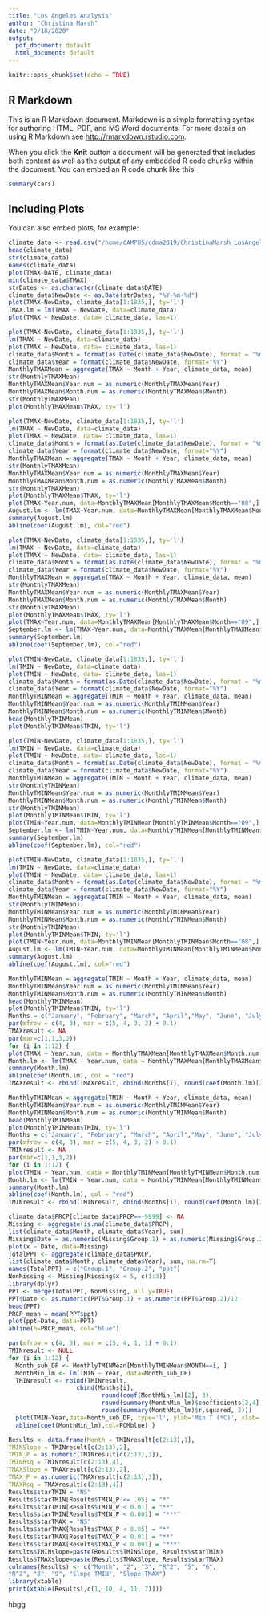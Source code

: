 ```yaml
---
title: "Los Angeles Analysis"
author: "Christina Marsh"
date: "9/18/2020"
output:
  pdf_document: default
  html_document: default
---
```


```r
knitr::opts_chunk$set(echo = TRUE)
```

## R Markdown

This is an R Markdown document. Markdown is a simple formatting syntax for authoring HTML, PDF, and MS Word documents. For more details on using R Markdown see <http://rmarkdown.rstudio.com>.

When you click the **Knit** button a document will be generated that includes both content as well as the output of any embedded R code chunks within the document. You can embed an R code chunk like this:

```r
summary(cars)
```

## Including Plots

You can also embed plots, for example:

```r
climate_data <- read.csv("/home/CAMPUS/cdma2019/ChristinaMarsh_LosAngeles_data.csv")
head(climate_data)
str(climate_data)
names(climate_data)
plot(TMAX~DATE, climate_data) 
min(climate_data$TMAX)
strDates <- as.character(climate_data$DATE)
climate_data$NewDate <- as.Date(strDates, "%Y-%m-%d")
plot(TMAX~NewDate, climate_data[1:1835,], ty='l')
TMAX.lm = lm(TMAX ~ NewDate, data=climate_data)
plot(TMAX ~ NewDate, data= climate_data, las=1)
```


```r
plot(TMAX~NewDate, climate_data[1:1835,], ty='l')
lm(TMAX ~ NewDate, data=climate_data)
plot(TMAX ~ NewDate, data= climate_data, las=1)
climate_data$Month = format(as.Date(climate_data$NewDate), format = "%m")
climate_data$Year = format(climate_data$NewDate, format="%Y")
MonthlyTMAXMean = aggregate(TMAX ~ Month + Year, climate_data, mean) 
str(MonthlyTMAXMean)
MonthlyTMAXMean$Year.num = as.numeric(MonthlyTMAXMean$Year)
MonthlyTMAXMean$Month.num = as.numeric(MonthlyTMAXMean$Month)
str(MonthlyTMAXMean)
plot(MonthlyTMAXMean$TMAX, ty='l')
```
```r
plot(TMAX~NewDate, climate_data[1:1835,], ty='l')
lm(TMAX ~ NewDate, data=climate_data)
plot(TMAX ~ NewDate, data= climate_data, las=1)
climate_data$Month = format(as.Date(climate_data$NewDate), format = "%m")
climate_data$Year = format(climate_data$NewDate, format="%Y")
MonthlyTMAXMean = aggregate(TMAX ~ Month + Year, climate_data, mean) 
str(MonthlyTMAXMean)
MonthlyTMAXMean$Year.num = as.numeric(MonthlyTMAXMean$Year)
MonthlyTMAXMean$Month.num = as.numeric(MonthlyTMAXMean$Month)
str(MonthlyTMAXMean)
plot(MonthlyTMAXMean$TMAX, ty='l')
plot(TMAX~Year.num, data=MonthlyTMAXMean[MonthlyTMAXMean$Month=="08",], ty='l', xlim=c(1906, 2014))
August.lm <- lm(TMAX~Year.num, data=MonthlyTMAXMean[MonthlyTMAXMean$Month=="08",])
summary(August.lm)
abline(coef(August.lm), col="red")
```
```r
plot(TMAX~NewDate, climate_data[1:1835,], ty='l')
lm(TMAX ~ NewDate, data=climate_data)
plot(TMAX ~ NewDate, data= climate_data, las=1)
climate_data$Month = format(as.Date(climate_data$NewDate), format = "%m")
climate_data$Year = format(climate_data$NewDate, format="%Y")
MonthlyTMAXMean = aggregate(TMAX ~ Month + Year, climate_data, mean) 
str(MonthlyTMAXMean)
MonthlyTMAXMean$Year.num = as.numeric(MonthlyTMAXMean$Year)
MonthlyTMAXMean$Month.num = as.numeric(MonthlyTMAXMean$Month)
str(MonthlyTMAXMean)
plot(MonthlyTMAXMean$TMAX, ty='l')
plot(TMAX~Year.num, data=MonthlyTMAXMean[MonthlyTMAXMean$Month=="09",], ty='l', xlim=c(1906, 2014))
September.lm <- lm(TMAX~Year.num, data=MonthlyTMAXMean[MonthlyTMAXMean$Month=="09",])
summary(September.lm)
abline(coef(September.lm), col="red")
```

```r
plot(TMIN~NewDate, climate_data[1:1835,], ty='l')
lm(TMIN ~ NewDate, data=climate_data)
plot(TMIN ~ NewDate, data= climate_data, las=1)
climate_data$Month = format(as.Date(climate_data$NewDate), format = "%m")
climate_data$Year = format(climate_data$NewDate, format="%Y")
MonthlyTMINMean = aggregate(TMIN ~ Month + Year, climate_data, mean)    
MonthlyTMINMean$Year.num = as.numeric(MonthlyTMINMean$Year)
MonthlyTMINMean$Month.num = as.numeric(MonthlyTMINMean$Month)
head(MonthlyTMINMean)
plot(MonthlyTMINMean$TMIN, ty='l') 
```

```r
plot(TMIN~NewDate, climate_data[1:1835,], ty='l')
lm(TMIN ~ NewDate, data=climate_data)
plot(TMIN ~ NewDate, data= climate_data, las=1)
climate_data$Month = format(as.Date(climate_data$NewDate), format = "%m")
climate_data$Year = format(climate_data$NewDate, format="%Y")
MonthlyTMINMean = aggregate(TMIN ~ Month + Year, climate_data, mean) 
str(MonthlyTMINMean)
MonthlyTMINMean$Year.num = as.numeric(MonthlyTMINMean$Year)
MonthlyTMINMean$Month.num = as.numeric(MonthlyTMINMean$Month)
str(MonthlyTMINMean)
plot(MonthlyTMINMean$TMIN, ty='l')
plot(TMIN~Year.num, data=MonthlyTMINMean[MonthlyTMINMean$Month=="09",], ty='l', xlim=c(1906, 2014))
September.lm <- lm(TMIN~Year.num, data=MonthlyTMINMean[MonthlyTMINMean$Month=="09",])
summary(September.lm)
abline(coef(September.lm), col="red")
```
```r
plot(TMIN~NewDate, climate_data[1:1835,], ty='l')
lm(TMIN ~ NewDate, data=climate_data)
plot(TMIN ~ NewDate, data= climate_data, las=1)
climate_data$Month = format(as.Date(climate_data$NewDate), format = "%m")
climate_data$Year = format(climate_data$NewDate, format="%Y")
MonthlyTMINMean = aggregate(TMIN ~ Month + Year, climate_data, mean) 
str(MonthlyTMINMean)
MonthlyTMINMean$Year.num = as.numeric(MonthlyTMINMean$Year)
MonthlyTMINMean$Month.num = as.numeric(MonthlyTMINMean$Month)
str(MonthlyTMINMean)
plot(MonthlyTMINMean$TMIN, ty='l')
plot(TMIN~Year.num, data=MonthlyTMINMean[MonthlyTMINMean$Month=="08",], ty='l', xlim=c(1906, 2014))
August.lm <- lm(TMIN~Year.num, data=MonthlyTMINMean[MonthlyTMINMean$Month=="08",])
summary(August.lm)
abline(coef(August.lm), col="red")
```

```r
MonthlyTMINMean = aggregate(TMIN ~ Month + Year, climate_data, mean)
MonthlyTMINMean$Year.num = as.numeric(MonthlyTMINMean$Year) 
MonthlyTMINMean$Month.num = as.numeric(MonthlyTMINMean$Month)
head(MonthlyTMINMean)
plot(MonthlyTMINMean$TMIN, ty='l')
Months = c("January", "February", "March", "April","May", "June", "July", "August", "September", "October","November", "December")
par(mfrow = c(4, 3), mar = c(5, 4, 3, 2) + 0.1)
TMAXresult <- NA
par(mar=c(1,1,3,2))
for (i in 1:12) {
plot(TMAX ~ Year.num, data = MonthlyTMAXMean[MonthlyTMAXMean$Month.num == i, ], ty = "l", las = 1, xlim = c(1906, 2014), main = Months[i], ylim = c(5, 35))
Month.lm <- lm(TMAX ~ Year.num, data = MonthlyTMAXMean[MonthlyTMAXMean$Month.num == i, ])
summary(Month.lm)
abline(coef(Month.lm), col = "red")
TMAXresult <- rbind(TMAXresult, cbind(Months[i], round(coef(Month.lm)[2], 4),round(summary(Month.lm)$coefficients[2,4], 4), round(summary(Month.lm)$r.squared,3))) }
```

```r
MonthlyTMINMean = aggregate(TMIN ~ Month + Year, climate_data, mean)
MonthlyTMINMean$Year.num = as.numeric(MonthlyTMINMean$Year) 
MonthlyTMINMean$Month.num = as.numeric(MonthlyTMINMean$Month)
head(MonthlyTMINMean)
plot(MonthlyTMINMean$TMIN, ty='l')
Months = c("January", "February", "March", "April","May", "June", "July", "August", "September", "October","November", "December")
par(mfrow = c(4, 3), mar = c(5, 4, 3, 2) + 0.1)
TMINresult <- NA
par(mar=c(1,1,3,2))
for (i in 1:12) {
plot(TMIN ~ Year.num, data = MonthlyTMINMean[MonthlyTMINMean$Month.num == i, ], ty = "l", las = 1, xlim = c(1906, 2014), main = Months[i]) 
Month.lm <- lm(TMIN ~ Year.num, data = MonthlyTMINMean[MonthlyTMINMean$Month.num == i, ])
summary(Month.lm)
abline(coef(Month.lm), col = "red")
TMINresult <- rbind(TMINresult, cbind(Months[i], round(coef(Month.lm)[2], 4),round(summary(Month.lm)$coefficients[2,4], 4), round(summary(Month.lm)$r.squared,3))) }
```


```r
climate_data$PRCP[climate_data$PRCP==-9999] <- NA 
Missing <- aggregate(is.na(climate_data$PRCP),
list(climate_data$Month, climate_data$Year), sum)
Missing$Date = as.numeric(Missing$Group.1) + as.numeric(Missing$Group.2)/12
plot(x ~ Date, data=Missing)
TotalPPT <- aggregate(climate_data$PRCP,
list(climate_data$Month, climate_data$Year), sum, na.rm=T)
names(TotalPPT) = c("Group.1", "Group.2", "ppt")
NonMissing <- Missing[Missing$x < 5, c(1:3)]
library(dplyr)
PPT <- merge(TotalPPT, NonMissing, all.y=TRUE)
PPT$Date <- as.numeric(PPT$Group.1) + as.numeric(PPT$Group.2)/12
head(PPT)
PRCP_mean = mean(PPT$ppt)
plot(ppt~Date, data=PPT)
abline(h=PRCP_mean, col="blue")
```
```r
par(mfrow = c(4, 3), mar = c(5, 4, 1, 1) + 0.1) 
TMINresult <- NULL
for (i in 1:12) { 
  Month_sub_DF <- MonthlyTMINMean[MonthlyTMINMean$MONTH==i, ]
  MonthMin_lm <- lm(TMIN ~ Year, data=Month_sub_DF)
  TMINresult <- rbind(TMINresult,
                   cbind(Months[i],
                          round(coef(MonthMin_lm)[2], 3),
                          round(summary(MonthMin_lm)$coefficients[2,4], 3),
                          round(summary(MonthMin_lm)$r.squared, 2)))
  plot(TMIN~Year,data=Month_sub_DF, type='l', ylab='Min T (*C)', xlab='Years',main=Months[i], bty="L", las=1) 
  abline(coef(MonthMin_lm),col=POMblue) }
```
```r
Results <- data.frame(Month = TMINresult[c(2:13),1],
TMINSlope = TMINresult[c(2:13),2],
TMIN_P = as.numeric(TMINresult[c(2:13),3]),
TMINRsq = TMINresult[c(2:13),4],
TMAXSlope = TMAXresult[c(2:13),2],
TMAX_P = as.numeric(TMAXresult[c(2:13),3]),
TMAXRsq = TMAXresult[c(2:13),4])
Results$starTMIN = "NS"
Results$starTMIN[Results$TMIN_P <= .05] = "*"
Results$starTMIN[Results$TMIN_P < 0.01] = "**"
Results$starTMIN[Results$TMIN_P < 0.001] = "***"
Results$starTMAX = "NS"
Results$starTMAX[Results$TMAX_P < 0.05] = "*"
Results$starTMAX[Results$TMAX_P < 0.01] = "**"
Results$starTMAX[Results$TMAX_P < 0.001] = "***"
Results$TMINslope=paste(Results$TMINSlope, Results$starTMIN)
Results$TMAXslope=paste(Results$TMAXSlope, Results$starTMAX)
colnames(Results) <- c("Month", "2", "3", "R^2", "5", "6",
"R^2", "8", "9", "Slope TMIN", "Slope TMAX") 
library(xtable)
print(xtable(Results[,c(1, 10, 4, 11, 7)])) 
```
hbgg

